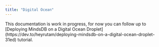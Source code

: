 ```yaml
---
title: "Digital Ocean"
---
```


<Warning>
  This documentation is work in progress, for now you can follow up to
  [Deploying MindsDB on a Digital Ocean
  Droplet](https://dev.to/heyrutam/deploying-mindsdb-on-a-digital-ocean-droplet-31ed)
  tutorial.
</Warning>
